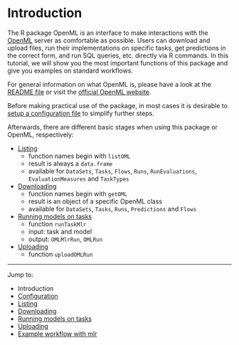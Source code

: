Introduction
============

The R package OpenML is an interface to make interactions with the [OpenML](http://openml.org/) server as comfortable as possible. 
Users can download and upload files, run their implementations on specific tasks, get predictions in the correct form, and run SQL queries, etc. directly via R commands. 
In this tutorial, we will show you the most important functions of this package and give you examples on standard workflows.

For general information on what OpenML is, please have a look at the [README file](https://github.com/openml/OpenML/blob/master/README.md) or visit the [official OpenML website](http://openml.org/).

Before making practical use of the package, in most cases it is desirable to
[setup a configuration file](2-Configuration.md) to simplify further steps.

Afterwards, there are different basic stages when using this package or OpenML, respectively:

* [Listing](3-Listing.md)
    * function names begin with `listOML`
    * result is always a `data.frame`
    * available for `DataSets`, `Tasks`, `Flows`, `Runs`, `RunEvaluations`, `EvaluationMeasures` and `TaskTypes`
* [Downloading](4-Downloading.md)
    * function names begin with `getOML`
    * result is an object of a specific OpenML class
    * available for `DataSets`, `Tasks`, `Runs`, `Predictions` and `Flows`
* [Running models on tasks](5-Running.md)
    * function `runTaskMlr`
    * input: task and model
    * output: `OMLMlrRun`, `OMLRun`
* [Uploading](6-Uploading.md)
    * function `uploadOMLRun`

----------------------------------------------------------------------------------------------------
Jump to:

- Introduction
- [Configuration](2-Configuration.md)
- [Listing](3-Listing.md)
- [Downloading](4-Downloading.md)
- [Running models on tasks](5-Running.md)
- [Uploading](6-Uploading.md)
- [Example workflow with mlr](7-Example-workflow-with-mlr.md)
